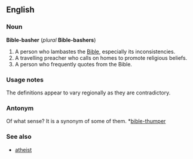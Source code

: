 ==English==
===Noun===
'''Bible-basher''' (''plural'' '''Bible-bashers''')

#A person who lambastes the [[Bible]], especially its inconsistencies.
#A travelling preacher who calls on homes to promote religious beliefs.
#A person who frequently quotes from the Bible.

===Usage notes===
The definitions appear to vary regionally as they are contradictory.

===Antonym===
Of what sense?  It is a synonym of some of them.  *[[bible-thumper]]

===See also===
*[[atheist]]